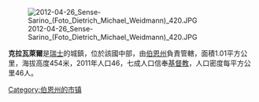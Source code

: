 [[Image:2012-04-26_Sense-Sarino_(Foto_Dietrich_Michael_Weidmann)_420.JPG|right]]

'''克拉瓦萊爾'''是[[瑞士|瑞士]]的城鎮，位於該國中部，由[[伯恩州|伯恩州]]負責管轄，面積1.01平方公里，海拔高度454米，2011年人口46，七成人口信奉[[基督教|基督教]]，人口密度每平方公里46人。

{{Switzerland-geo-stub}}
[[Category:伯恩州的市镇|Category:伯恩州的市镇]]